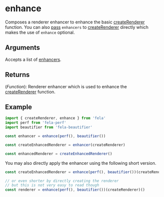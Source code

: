 

# enhance

Composes a renderer enhancer to enhance the basic [createRenderer](createRenderer.md) function. You can also [pass](../../advanced/RendererConfiguration.md) `enhancers` to [createRenderer](createRenderer.md) directly which makes the use of `enhance` optional.

## Arguments

Accepts a list of [enhancers](../../advanced/Enhancers.md).

## Returns

(_Function_): Renderer enhancer which is used to enhance the [createRenderer](createRenderer.md) function.

## Example

```javascript
import { createRenderer, enhance } from 'fela'
import perf from 'fela-perf'
import beautifier from 'fela-beautifier'

const enhancer = enhance(perf(), beautifier())

const createEnhancedRenderer = enhancer(createRenderer)

const enhancedRenderer = createEnhancedRenderer()
```

You may also directly apply the enhancer using the following short version.

```javascript
const createEnhancedRenderer = enhance(perf(), beautifier())(createRenderer)

// or even shorter by directly creating the renderer
// but this is not very easy to read though
const renderer = enhance(perf(), beautifier())(createRenderer)()
```

